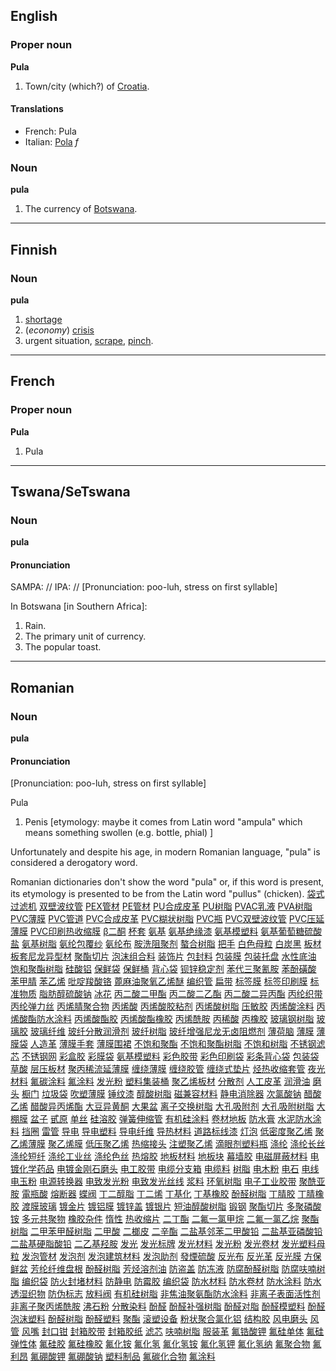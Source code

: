 ==English==
===Proper noun===
'''Pula'''

#Town/city (which?) of [[Croatia]].

====Translations====
*French: Pula
*Italian: [[Pola]] ''f''

===Noun===
'''pula'''

#The currency of [[Botswana]].

----

==Finnish==

===Noun===
'''pula'''

# [[shortage]]
# (''economy'') [[crisis]]
# urgent situation, [[scrape]], [[pinch]].

----

==French==
===Proper noun===
'''Pula'''

#Pula

----
==Tswana/SeTswana==
===Noun===
'''pula'''

====Pronunciation====
SAMPA: //
IPA: //
[Pronunciation: poo-luh, stress on first syllable]

In Botswana [in Southern Africa]:

#Rain.
#The primary unit of currency.
#The popular toast.

----
==Romanian==
===Noun===
'''pula'''

====Pronunciation====

[Pronunciation: poo-luh, stress on first syllable]

Pula
#Penis [etymology: maybe it comes from Latin word "ampula" which means something swollen (e.g. bottle, phial) ]
Unfortunately and despite his age, in modern Romanian language, "pula" is considered a derogatory word.

Romanian dictionaries don't show the word "pula" or, if this word is present, its etymology is presented to be from the Latin word "pullus" (chicken).
[http://www.shop263.com/i8-2/1.htm 袋式过滤机]
[http://www.shop263.com/i8-2/2.htm 双壁波纹管]
[http://www.shop263.com/i8-2/3.htm PEX管材]
[http://www.shop263.com/i8-2/4.htm PE管材]
[http://www.shop263.com/i8-2/5.htm PU合成皮革]
[http://www.shop263.com/i8-2/6.htm PU树脂]
[http://www.shop263.com/i8-2/7.htm PVAC乳液]
[http://www.shop263.com/i8-2/8.htm PVA树脂]
[http://www.shop263.com/i8-2/9.htm PVC薄膜]
[http://www.shop263.com/i8-2/10.htm PVC管道]
[http://www.shop263.com/i8-2/11.htm PVC合成皮革]
[http://www.shop263.com/i8-2/12.htm PVC糊状树脂]
[http://www.shop263.com/i8-2/13.htm PVC瓶]
[http://www.shop263.com/i8-2/14.htm PVC双壁波纹管]
[http://www.shop263.com/i8-2/15.htm PVC压延薄膜]
[http://www.shop263.com/i8-2/16.htm PVC印刷热收缩膜]
[http://www.shop263.com/i8-2/17.htm β二酮]
[http://www.shop263.com/i8-2/18.htm 杯套]
[http://www.shop263.com/i8-2/19.htm 氨基]
[http://www.shop263.com/i8-2/20.htm 氨基绝缘漆]
[http://www.shop263.com/i8-2/21.htm 氨基模塑料]
[http://www.shop263.com/i8-2/22.htm 氨基葡萄糖硫酸盐]
[http://www.shop263.com/i8-2/23.htm 氨基树脂]
[http://www.shop263.com/i8-2/24.htm 氨纶包覆纱]
[http://www.shop263.com/i8-2/25.htm 氨纶布]
[http://www.shop263.com/i8-2/26.htm 胺洗阻聚剂]
[http://www.shop263.com/i8-2/27.htm 螯合树脂]
[http://www.shop263.com/i8-2/28.htm 把手]
[http://www.shop263.com/i8-2/29.htm 白色母粒]
[http://www.shop263.com/i8-2/30.htm 白炭黑]
[http://www.shop263.com/i8-2/31.htm 板材]
[http://www.shop263.com/i8-2/32.htm 板套尼龙异型材]
[http://www.shop263.com/i8-2/33.htm 聚酯切片]
[http://www.shop263.com/i8-2/34.htm 泡沫组合料]
[http://www.shop263.com/i8-2/35.htm 装饰片]
[http://www.shop263.com/i8-2/36.htm 包封料]
[http://www.shop263.com/i8-2/37.htm 包装膜]
[http://www.shop263.com/i8-2/38.htm 包装托盘]
[http://www.shop263.com/i8-2/39.htm 水性底油]
[http://www.shop263.com/i8-2/40.htm 饱和聚酯树脂]
[http://www.shop263.com/i8-2/41.htm 硅酸铝]
[http://www.shop263.com/i8-2/42.htm 保鲜袋]
[http://www.shop263.com/i8-2/43.htm 保鲜桶]
[http://www.shop263.com/i8-2/44.htm 背心袋]
[http://www.shop263.com/i8-2/45.htm 钡锌稳定剂]
[http://www.shop263.com/i8-2/46.htm 苯代三聚氰胺]
[http://www.shop263.com/i8-2/47.htm 苯酚磺酸]
[http://www.shop263.com/i8-2/48.htm 苯甲腈]
[http://www.shop263.com/i8-2/49.htm 苯乙烯]
[http://www.shop263.com/i8-2/50.htm 吡啶羧酸铬]
[http://www.shop263.com/i8-2/51.htm 蓖麻油聚氧乙烯醚]
[http://www.shop263.com/i8-2/52.htm 编织管]
[http://www.shop263.com/i8-2/53.htm 扁带]
[http://www.shop263.com/i8-2/54.htm 标签膜]
[http://www.shop263.com/i8-2/55.htm 标签印刷膜]
[http://www.shop263.com/i8-2/56.htm 标准物质]
[http://www.shop263.com/i8-2/57.htm 脂肪醇硫酸钠]
[http://www.shop263.com/i8-2/58.htm 冰花]
[http://www.shop263.com/i8-2/59.htm 丙二酸二甲酯]
[http://www.shop263.com/i8-2/60.htm 丙二酸二乙酯]
[http://www.shop263.com/i8-2/61.htm 丙二酸二异丙酯]
[http://www.shop263.com/i8-2/62.htm 丙纶织带]
[http://www.shop263.com/i8-2/63.htm 丙纶弹力丝]
[http://www.shop263.com/i8-2/64.htm 丙烯腈聚合物]
[http://www.shop263.com/i8-2/65.htm 丙烯酸]
[http://www.shop263.com/i8-2/66.htm 丙烯酸胶粘剂]
[http://www.shop263.com/i8-2/67.htm 丙烯酸树脂]
[http://www.shop263.com/i8-2/68.htm 压敏胶]
[http://www.shop263.com/i8-2/69.htm 丙烯酸涂料]
[http://www.shop263.com/i8-2/70.htm 丙烯酸酯防水涂料]
[http://www.shop263.com/i8-2/71.htm 丙烯酸酯胶]
[http://www.shop263.com/i8-2/72.htm 丙烯酸酯橡胶]
[http://www.shop263.com/i8-2/73.htm 丙烯酰胺]
[http://www.shop263.com/i8-2/74.htm 丙稀酸]
[http://www.shop263.com/i8-2/75.htm 丙橡胶]
[http://www.shop263.com/i8-2/76.htm 玻璃钢树脂]
[http://www.shop263.com/i8-2/77.htm 玻璃胶]
[http://www.shop263.com/i8-2/78.htm 玻璃纤维]
[http://www.shop263.com/i8-2/79.htm 玻纤分散润滑剂]
[http://www.shop263.com/i8-2/80.htm 玻纤树脂]
[http://www.shop263.com/i8-2/81.htm 玻纤增强尼龙无卤阻燃剂]
[http://www.shop263.com/i8-2/82.htm 薄荷脑]
[http://www.shop263.com/i8-2/83.htm 薄膜]
[http://www.shop263.com/i8-2/84.htm 薄膜袋]
[http://www.shop263.com/i8-2/85.htm 人造革]
[http://www.shop263.com/i8-2/86.htm 薄膜手套]
[http://www.shop263.com/i8-2/87.htm 薄膜围裙]
[http://www.shop263.com/i8-2/88.htm 不饱和聚酯]
[http://www.shop263.com/i8-2/89.htm 不饱和聚酯树脂]
[http://www.shop263.com/i8-2/90.htm 不饱和树脂]
[http://www.shop263.com/i8-2/91.htm 不锈钢滤芯]
[http://www.shop263.com/i8-2/92.htm 不锈钢网]
[http://www.shop263.com/i8-2/93.htm 彩盒胶]
[http://www.shop263.com/i8-2/94.htm 彩膜袋]
[http://www.shop263.com/i8-2/95.htm 氨基模塑料]
[http://www.shop263.com/i8-2/96.htm 彩色胶带]
[http://www.shop263.com/i8-2/97.htm 彩色印刷袋]
[http://www.shop263.com/i8-2/98.htm 彩条背心袋]
[http://www.shop263.com/i8-2/99.htm 包装袋]
[http://www.shop263.com/i8-2/100.htm 草酸]
[http://www.shop263.com/i8-2/101.htm 层压板材]
[http://www.shop263.com/i8-2/102.htm 聚丙稀流延薄膜]
[http://www.shop263.com/i8-2/103.htm 缠绕薄膜]
[http://www.shop263.com/i8-2/104.htm 缠绕胶管]
[http://www.shop263.com/i8-2/105.htm 缠绕式垫片]
[http://www.shop263.com/i8-2/106.htm 烃热收缩套管]
[http://www.shop263.com/i8-2/107.htm 夜光材料]
[http://www.shop263.com/i8-2/108.htm 氟碳涂料]
[http://www.shop263.com/i8-2/109.htm 氟涂料]
[http://www.shop263.com/i8-2/110.htm 发光粉]
[http://www.shop263.com/i8-2/111.htm 塑料集装桶]
[http://www.shop263.com/i8-2/112.htm 聚乙烯板材]
[http://www.shop263.com/i8-2/113.htm 分散剂]
[http://www.shop263.com/i8-2/114.htm 人工皮革]
[http://www.shop263.com/i8-2/115.htm 润滑油]
[http://www.shop263.com/i8-2/116.htm 磨头]
[http://www.shop263.com/i8-2/117.htm 橱门]
[http://www.shop263.com/i8-2/118.htm 垃圾袋]
[http://www.shop263.com/i8-2/119.htm 吹塑薄膜]
[http://www.shop263.com/i8-2/120.htm 锤纹漆]
[http://www.shop263.com/i8-2/121.htm 醇酸树脂]
[http://www.shop263.com/i8-2/122.htm 磁兼容材料]
[http://www.shop263.com/i8-2/123.htm 静电消除器]
[http://www.shop263.com/i8-2/124.htm 次氯酸钠]
[http://www.shop263.com/i8-2/125.htm 醋酸乙烯]
[http://www.shop263.com/i8-2/126.htm 醋酸异丙烯酯]
[http://www.shop263.com/i8-2/127.htm 大豆异黄酮]
[http://www.shop263.com/i8-2/128.htm 大果盆]
[http://www.shop263.com/i8-2/129.htm 离子交换树脂]
[http://www.shop263.com/i8-2/130.htm 大孔吸附剂]
[http://www.shop263.com/i8-2/131.htm 大孔吸附树脂]
[http://www.shop263.com/i8-2/132.htm 大棚膜]
[http://www.shop263.com/i8-2/133.htm 盆子]
[http://www.shop263.com/i8-2/134.htm 甙原]
[http://www.shop263.com/i8-2/135.htm 单丝]
[http://www.shop263.com/i8-2/136.htm 硅溶胶]
[http://www.shop263.com/i8-2/137.htm 弹簧伸缩管]
[http://www.shop263.com/i8-2/138.htm 有机硅涂料]
[http://www.shop263.com/i8-2/139.htm 卷材地板]
[http://www.shop263.com/i8-2/140.htm 防水膏]
[http://www.shop263.com/i8-2/141.htm 水泥防水涂料]
[http://www.shop263.com/i8-2/142.htm 挡圈]
[http://www.shop263.com/i8-2/143.htm 雷管]
[http://www.shop263.com/i8-2/144.htm 导电]
[http://www.shop263.com/i8-2/145.htm 导电塑料]
[http://www.shop263.com/i8-2/146.htm 导电纤维]
[http://www.shop263.com/i8-2/147.htm 导热材料]
[http://www.shop263.com/i8-2/148.htm 道路标线漆]
[http://www.shop263.com/i8-2/149.htm 灯泡]
[http://www.shop263.com/i8-2/150.htm 低密度聚乙烯]
[http://www.shop263.com/i8-2/151.htm 聚乙烯薄膜]
[http://www.shop263.com/i8-2/152.htm 聚乙烯膜]
[http://www.shop263.com/i8-2/153.htm 低压聚乙烯]
[http://www.shop263.com/i8-2/154.htm 热缩接头]
[http://www.shop263.com/i8-2/155.htm 注塑聚乙烯]
[http://www.shop263.com/i8-2/156.htm 滴眼剂塑料瓶]
[http://www.shop263.com/i8-2/157.htm 涤纶]
[http://www.shop263.com/i8-2/158.htm 涤纶长丝]
[http://www.shop263.com/i8-2/159.htm 涤纶短纤]
[http://www.shop263.com/i8-2/160.htm 涤纶工业丝]
[http://www.shop263.com/i8-2/161.htm 涤纶色丝]
[http://www.shop263.com/i8-2/162.htm 热熔胶]
[http://www.shop263.com/i8-2/163.htm 地板材料]
[http://www.shop263.com/i8-2/164.htm 地板块]
[http://www.shop263.com/i8-2/165.htm 幕墙胶]
[http://www.shop263.com/i8-2/166.htm 电磁屏蔽材料]
[http://www.shop263.com/i8-2/167.htm 电镀化学药品]
[http://www.shop263.com/i8-2/168.htm 电镀金刚石磨头]
[http://www.shop263.com/i8-2/169.htm 电工胶带]
[http://www.shop263.com/i8-2/170.htm 电缆分支箱]
[http://www.shop263.com/i8-2/171.htm 电缆料]
[http://www.shop263.com/i8-2/172.htm 树脂]
[http://www.shop263.com/i8-2/173.htm 电木粉]
[http://www.shop263.com/i8-2/174.htm 电石]
[http://www.shop263.com/i8-2/175.htm 电线]
[http://www.shop263.com/i8-2/176.htm 电玉粉]
[http://www.shop263.com/i8-2/177.htm 电源转换器]
[http://www.shop263.com/i8-2/178.htm 电致发光粉]
[http://www.shop263.com/i8-2/179.htm 电致发光丝线]
[http://www.shop263.com/i8-2/180.htm 浆料]
[http://www.shop263.com/i8-2/181.htm 环氧树脂]
[http://www.shop263.com/i8-2/182.htm 电子工业胶带]
[http://www.shop263.com/i8-2/183.htm 聚酰亚胺]
[http://www.shop263.com/i8-2/184.htm 電瓶酸]
[http://www.shop263.com/i8-2/185.htm 熔断器]
[http://www.shop263.com/i8-2/186.htm 蝶阀]
[http://www.shop263.com/i8-2/187.htm 丁二醇脂]
[http://www.shop263.com/i8-2/188.htm 丁二烯]
[http://www.shop263.com/i8-2/189.htm 丁基化]
[http://www.shop263.com/i8-2/190.htm 丁基橡胶]
[http://www.shop263.com/i8-2/191.htm 酚醛树脂]
[http://www.shop263.com/i8-2/192.htm 丁腈胶]
[http://www.shop263.com/i8-2/193.htm 丁腈橡胶]
[http://www.shop263.com/i8-2/194.htm 渡膜玻璃]
[http://www.shop263.com/i8-2/195.htm 镀金片]
[http://www.shop263.com/i8-2/196.htm 镀铝膜]
[http://www.shop263.com/i8-2/197.htm 镀锌盖]
[http://www.shop263.com/i8-2/198.htm 镀银片 ]
[http://www.shop263.com/i8-2/199.htm 短油醇酸树脂]
[http://www.shop263.com/i8-2/200.htm 锻钢]
[http://www.shop263.com/i8-2/201.htm 聚酯切片]
[http://www.shop263.com/i8-2/202.htm 多聚磷酸铵]
[http://www.shop263.com/i8-2/203.htm 多元共聚物]
[http://www.shop263.com/i8-2/204.htm 橡胶杂件]
[http://www.shop263.com/i8-2/205.htm 惰性]
[http://www.shop263.com/i8-2/206.htm 热收缩片]
[http://www.shop263.com/i8-2/207.htm 二丁酯]
[http://www.shop263.com/i8-2/208.htm 二氟一氯甲烷]
[http://www.shop263.com/i8-2/209.htm 二氟一氯乙烷]
[http://www.shop263.com/i8-2/210.htm 聚酯树脂]
[http://www.shop263.com/i8-2/211.htm 二甲苯甲醛树脂]
[http://www.shop263.com/i8-2/212.htm 二甲酸]
[http://www.shop263.com/i8-2/213.htm 二榔皮]
[http://www.shop263.com/i8-2/214.htm 二辛酯]
[http://www.shop263.com/i8-2/215.htm 二盐基邻苯二甲酸铅]
[http://www.shop263.com/i8-2/216.htm 二盐基亚磷酸铅]
[http://www.shop263.com/i8-2/217.htm 二盐基硬脂酸铅]
[http://www.shop263.com/i8-2/218.htm 二乙基羟胺]
[http://www.shop263.com/i8-2/219.htm 发光]
[http://www.shop263.com/i8-2/220.htm 发光标牌]
[http://www.shop263.com/i8-2/221.htm 发光材料]
[http://www.shop263.com/i8-2/222.htm 发光粉]
[http://www.shop263.com/i8-2/223.htm 发光卷材]
[http://www.shop263.com/i8-2/224.htm 发光塑料母粒]
[http://www.shop263.com/i8-2/225.htm 发泡管材]
[http://www.shop263.com/i8-2/226.htm 发泡剂]
[http://www.shop263.com/i8-2/227.htm 发泡建筑材料]
[http://www.shop263.com/i8-2/228.htm 发泡助剂]
[http://www.shop263.com/i8-2/229.htm 發煙硫酸]
[http://www.shop263.com/i8-2/230.htm 反光布]
[http://www.shop263.com/i8-2/231.htm 反光革]
[http://www.shop263.com/i8-2/232.htm 反光膜]
[http://www.shop263.com/i8-2/233.htm 方保鲜盆]
[http://www.shop263.com/i8-2/234.htm 芳纶纤维盘根]
[http://www.shop263.com/i8-2/235.htm 酚醛树脂]
[http://www.shop263.com/i8-2/236.htm 芳烃溶剂油]
[http://www.shop263.com/i8-2/237.htm 防盗盖]
[http://www.shop263.com/i8-2/238.htm 防冻液]
[http://www.shop263.com/i8-2/239.htm 防腐酚醛树脂]
[http://www.shop263.com/i8-2/240.htm 防腐呋喃树脂]
[http://www.shop263.com/i8-2/241.htm 编织袋]
[http://www.shop263.com/i8-2/242.htm 防火封堵材料]
[http://www.shop263.com/i8-2/243.htm 防静电]
[http://www.shop263.com/i8-2/244.htm 防霉胶]
[http://www.shop263.com/i8-2/245.htm 编织袋]
[http://www.shop263.com/i8-2/246.htm 防水材料]
[http://www.shop263.com/i8-2/247.htm 防水卷材]
[http://www.shop263.com/i8-2/248.htm 防水涂料]
[http://www.shop263.com/i8-2/249.htm 防水透湿织物]
[http://www.shop263.com/i8-2/250.htm 防伪标志]
[http://www.shop263.com/i8-2/251.htm 放料阀]
[http://www.shop263.com/i8-2/252.htm 有机硅树脂]
[http://www.shop263.com/i8-2/253.htm 非焦油聚氨酯防水涂料]
[http://www.shop263.com/i8-2/254.htm 非离子表面活性剂]
[http://www.shop263.com/i8-2/255.htm 非离子聚丙烯酰胺]
[http://www.shop263.com/i8-2/256.htm 沸石粉]
[http://www.shop263.com/i8-2/257.htm 分散染料]
[http://www.shop263.com/i8-2/258.htm 酚醛]
[http://www.shop263.com/i8-2/259.htm 酚醛补强树脂]
[http://www.shop263.com/i8-2/260.htm 酚醛对脂]
[http://www.shop263.com/i8-2/261.htm 酚醛模塑料]
[http://www.shop263.com/i8-2/262.htm 酚醛泡沫塑料]
[http://www.shop263.com/i8-2/263.htm 酚醛树脂]
[http://www.shop263.com/i8-2/264.htm 酚醛塑料]
[http://www.shop263.com/i8-2/265.htm 聚酯]
[http://www.shop263.com/i8-2/266.htm 滚塑设备]
[http://www.shop263.com/i8-2/267.htm 粉状聚合氯化铝]
[http://www.shop263.com/i8-2/268.htm 结构胶]
[http://www.shop263.com/i8-2/269.htm 风电磨头]
[http://www.shop263.com/i8-2/270.htm 风管]
[http://www.shop263.com/i8-2/271.htm 风嘴]
[http://www.shop263.com/i8-2/272.htm 封口钳]
[http://www.shop263.com/i8-2/273.htm 封箱胶带]
[http://www.shop263.com/i8-2/274.htm 封箱胶纸]
[http://www.shop263.com/i8-2/275.htm 滤芯]
[http://www.shop263.com/i8-2/276.htm 呋喃树脂]
[http://www.shop263.com/i8-2/277.htm 服装革]
[http://www.shop263.com/i8-2/278.htm 氟锆酸钾]
[http://www.shop263.com/i8-2/279.htm 氟硅单体]
[http://www.shop263.com/i8-2/280.htm 氟硅弹性体]
[http://www.shop263.com/i8-2/281.htm 氟硅胶]
[http://www.shop263.com/i8-2/282.htm 氟硅橡胶]
[http://www.shop263.com/i8-2/283.htm 氟化铵]
[http://www.shop263.com/i8-2/284.htm 氟化氢]
[http://www.shop263.com/i8-2/285.htm 氟化氢铵]
[http://www.shop263.com/i8-2/286.htm 氟化氢钾]
[http://www.shop263.com/i8-2/287.htm 氟化氢纳]
[http://www.shop263.com/i8-2/288.htm 氟聚合物]
[http://www.shop263.com/i8-2/289.htm 氟利昂]
[http://www.shop263.com/i8-2/290.htm 氟硼酸钾]
[http://www.shop263.com/i8-2/291.htm 氟硼酸钠]
[http://www.shop263.com/i8-2/292.htm 塑料制品]
[http://www.shop263.com/i8-2/293.htm 氟碳化合物]
[http://www.shop263.com/i8-2/294.htm 氟涂料]